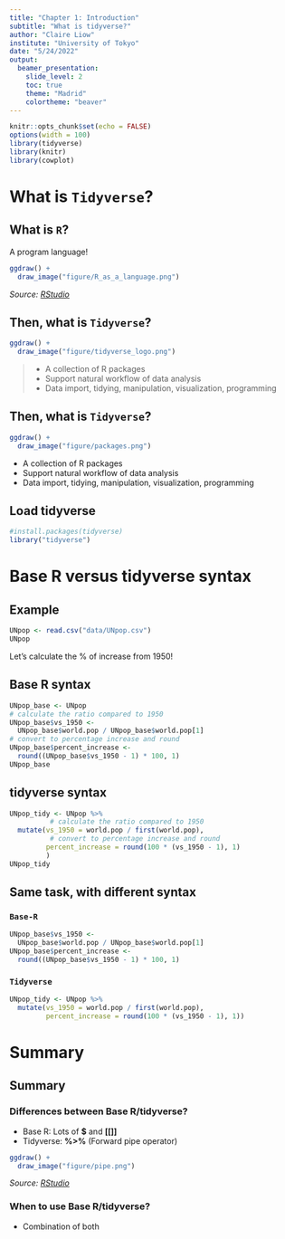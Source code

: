 ```yaml
---
title: "Chapter 1: Introduction"
subtitle: "What is tidyverse?"
author: "Claire Liow"
institute: "University of Tokyo"
date: "5/24/2022"
output: 
  beamer_presentation:
    slide_level: 2
    toc: true
    theme: "Madrid"
    colortheme: "beaver"
---
```


```r
knitr::opts_chunk$set(echo = FALSE)
options(width = 100)
library(tidyverse)
library(knitr)
library(cowplot)
```

# What is `Tidyverse`?

## What is `R`?
A program language!
```r
ggdraw() + 
  draw_image("figure/R_as_a_language.png") 
```
*Source: [RStudio](https://www.rstudio.com/resources/webinars/tidyverse-visualization-manipulation-basics/)*

\newpage
## Then, what is `Tidyverse`?
```r
ggdraw() + 
  draw_image("figure/tidyverse_logo.png") 
```
>- A collection of R packages 
>- Support natural workflow of data analysis
>- Data import, tidying, manipulation, visualization, programming

\newpage
## Then, what is `Tidyverse`?
```r
ggdraw() + 
  draw_image("figure/packages.png") 
```
- A collection of R packages 
- Support natural workflow of data analysis
- Data import, tidying, manipulation, visualization, programming

\newpage

## Load tidyverse
```r
#install.packages(tidyverse)
library("tidyverse")
```

# Base R versus tidyverse syntax
## Example

```r
UNpop <- read.csv("data/UNpop.csv")
UNpop
```

Let's calculate the \% of increase from 1950!

\newpage

## Base R syntax
```r
UNpop_base <- UNpop
# calculate the ratio compared to 1950
UNpop_base$vs_1950 <- 
  UNpop_base$world.pop / UNpop_base$world.pop[1] 
# convert to percentage increase and round
UNpop_base$percent_increase <- 
  round((UNpop_base$vs_1950 - 1) * 100, 1)
UNpop_base
```

\newpage

## tidyverse syntax
```r
UNpop_tidy <- UNpop %>% 
          # calculate the ratio compared to 1950
  mutate(vs_1950 = world.pop / first(world.pop),
          # convert to percentage increase and round
         percent_increase = round(100 * (vs_1950 - 1), 1)
         ) 
UNpop_tidy
```

\newpage

## Same task, with different syntax
### `Base-R`
```r
UNpop_base$vs_1950 <- 
  UNpop_base$world.pop / UNpop_base$world.pop[1] 
UNpop_base$percent_increase <- 
  round((UNpop_base$vs_1950 - 1) * 100, 1)
```

### `Tidyverse`
```r
UNpop_tidy <- UNpop %>% 
  mutate(vs_1950 = world.pop / first(world.pop),
         percent_increase = round(100 * (vs_1950 - 1), 1)) 
```

\newpage

# Summary
## Summary
### Differences between Base R/tidyverse?
- Base R: Lots of **$** and **[[]]**
- Tidyverse: **%>%** (Forward pipe operator)

```r
ggdraw() + 
  draw_image("figure/pipe.png") 
```
*Source: [RStudio](https://www.rstudio.com/resources/webinars/tidyverse-visualization-manipulation-basics/)*

### When to use Base R/tidyverse?
- Combination of both
